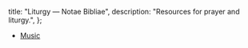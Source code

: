   title: "Liturgy — Notae Bibliae",
  description: "Resources for prayer and liturgy.",
};

<Initial text="Liturgy" />

* [Music](/liturgy/music)
